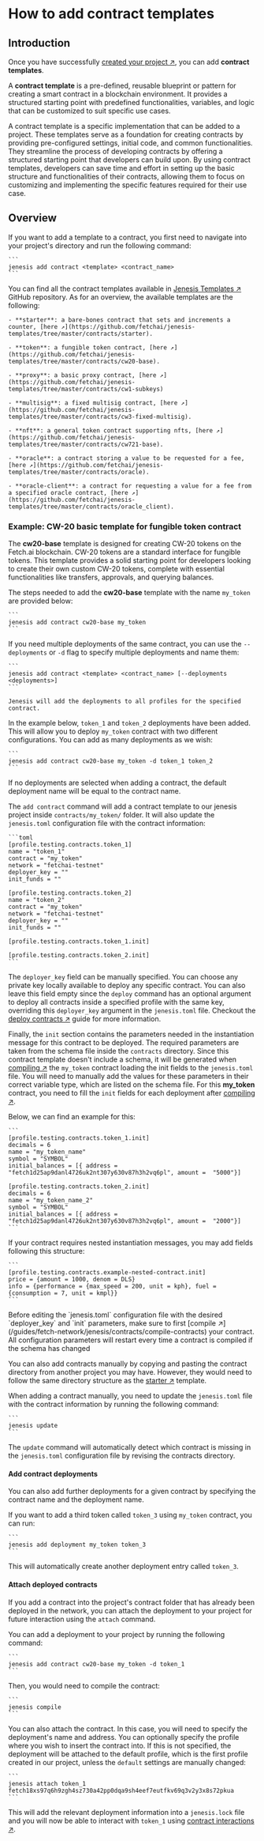 
# How to add contract templates

## Introduction

Once you have successfully [created your project ↗️](/guides/fetch-network/jenesis/getting-started#create-a-new-project), you can add **contract templates**.

A **contract template** is a pre-defined, reusable blueprint or pattern for creating a smart contract in a blockchain environment. It provides a structured starting point with predefined functionalities, variables, and logic that can be customized to suit specific use cases.

<Callout type="info" emoji="ℹ️">
  A contract template is a specific implementation that can be added to a project. These templates serve as a foundation for creating contracts by providing pre-configured settings, initial code, and common functionalities. They streamline the process of developing contracts by offering a structured starting point that developers can build upon. By using contract templates, developers can save time and effort in setting up the basic structure and functionalities of their contracts, allowing them to focus on customizing and implementing the specific features required for their use case.
</Callout>

## Overview

If you want to add a template to a contract, you first need to navigate into your project's directory and run the following command:

    ```
    jenesis add contract <template> <contract_name>
    ```

You can find all the contract templates available in [Jenesis Templates ↗️](https://github.com/fetchai/jenesis-templates) GitHub repository. As for an overview, the available templates are the following:

    - **starter**: a bare-bones contract that sets and increments a counter, [here ↗️](https://github.com/fetchai/jenesis-templates/tree/master/contracts/starter).

    - **token**: a fungible token contract, [here ↗️](https://github.com/fetchai/jenesis-templates/tree/master/contracts/cw20-base).

    - **proxy**: a basic proxy contract, [here ↗️](https://github.com/fetchai/jenesis-templates/tree/master/contracts/cw1-subkeys)

    - **multisig**: a fixed multisig contract, [here ↗️](https://github.com/fetchai/jenesis-templates/tree/master/contracts/cw3-fixed-multisig).

    - **nft**: a general token contract supporting nfts, [here ↗️](https://github.com/fetchai/jenesis-templates/tree/master/contracts/cw721-base).

    - **oracle**: a contract storing a value to be requested for a fee, [here ↗️](https://github.com/fetchai/jenesis-templates/tree/master/contracts/oracle).

    - **oracle-client**: a contract for requesting a value for a fee from a specified oracle contract, [here ↗️](https://github.com/fetchai/jenesis-templates/tree/master/contracts/oracle_client).

### Example: CW-20 basic template for fungible token contract

The **cw20-base** template is designed for creating CW-20 tokens on the Fetch.ai blockchain. CW-20 tokens are a standard interface for fungible tokens. This template provides a solid starting point for developers looking to create their own custom CW-20 tokens, complete with essential functionalities like transfers, approvals, and querying balances.

The steps needed to add the **cw20-base** template with the name `my_token` are provided below:

    ```
    jenesis add contract cw20-base my_token
    ```

If you need multiple deployments of the same contract, you can use the `--deployments` or `-d` flag to specify multiple deployments and name them:

    ```
    jenesis add contract <template> <contract_name> [--deployments <deployments>]
    ```

    Jenesis will add the deployments to all profiles for the specified contract.

In the example below, `token_1` and `token_2` deployments have been added. This will allow you to deploy `my_token` contract with two different configurations. You can add as many deployments as we wish:

    ```
    jenesis add contract cw20-base my_token -d token_1 token_2
    ```

If no deployments are selected when adding a contract, the default deployment name will be equal to the contract name.

The `add contract` command will add a contract template to our jenesis project inside `contracts/my_token/` folder. It will also update the `jenesis.toml` configuration file with the contract information:

    ```toml
    [profile.testing.contracts.token_1]
    name = "token_1"
    contract = "my_token"
    network = "fetchai-testnet"
    deployer_key = ""
    init_funds = ""

    [profile.testing.contracts.token_2]
    name = "token_2"
    contract = "my_token"
    network = "fetchai-testnet"
    deployer_key = ""
    init_funds = ""

    [profile.testing.contracts.token_1.init]

    [profile.testing.contracts.token_2.init]
    ```

The `deployer_key` field can be manually specified. You can choose any private key locally available to deploy any specific contract. You can also leave this field empty since the `deploy` command has an optional argument to deploy all contracts inside a specified profile with the same key, overriding this `deployer_key` argument in the `jenesis.toml` file. Checkout the [deploy contracts ↗️](/guides/fetch-network/jenesis/contracts/deploy-contracts) guide for more information.

Finally, the `init` section contains the parameters needed in the instantiation message for this contract to be deployed. The required parameters are taken from the schema file inside the `contracts` directory. Since this contract template doesn't include a schema, it will be generated when [compiling ↗️](/guides/fetch-network/jenesis/contracts/compile-contracts) the `my_token` contract loading the init fields to the `jenesis.toml` file. You will need to manually add the values for these parameters in their correct variable type, which are listed on the schema file. For this  **my_token** contract, you need to fill the `init` fields for each deployment after [compiling ↗️](/guides/fetch-network/jenesis/contracts/compile-contracts).

Below, we can find an example for this:

    ```
    [profile.testing.contracts.token_1.init]
    decimals = 6
    name = "my_token_name"
    symbol = "SYMBOL"
    initial_balances = [{ address = "fetch1d25ap9danl4726uk2nt307y630v87h3h2vq6pl", amount =  "5000"}]

    [profile.testing.contracts.token_2.init]
    decimals = 6
    name = "my_token_name_2"
    symbol = "SYMBOL"
    initial_balances = [{ address = "fetch1d25ap9danl4726uk2nt307y630v87h3h2vq6pl", amount =  "2000"}]
    ```

If your contract requires nested instantiation messages, you may add fields following this structure:

    ```
    [profile.testing.contracts.example-nested-contract.init]
    price = {amount = 1000, denom = DLS}
    info = {performance = {max_speed = 200, unit = kph}, fuel = {consumption = 7, unit = kmpl}}
    ```

<Callout type="warning" emoji="⚠️">
Before editing the `jenesis.toml` configuration file with the desired `deployer_key` and `init` parameters, make sure to first [compile ↗️](/guides/fetch-network/jenesis/contracts/compile-contracts) your contract. All configuration parameters will restart every time a contract is compiled if the schema has changed
</Callout>

You can also add contracts manually by copying and pasting the contract directory from another project you may have. However, they would need to follow the same directory structure as the [starter ↗️](https://github.com/fetchai/jenesis-templates/tree/master/contracts/starter) template.

When adding a contract manually, you need to update the `jenesis.toml` file with the contract information by running the following command:

    ```
    jenesis update
    ```

The `update` command will automatically detect which contract is missing in the `jenesis.toml` configuration file by revising the contracts directory.

#### Add contract deployments

You can also add further deployments for a given contract by specifying the contract name and the deployment name.

If you want to add a third token called `token_3` using `my_token` contract, you can run:

    ```
    jenesis add deployment my_token token_3
    ```

This will automatically create another deployment entry called `token_3`.

#### Attach deployed contracts

If you add a contract into the project's contract folder that has already been deployed in the network, you can attach the deployment to your project for future interaction using the `attach` command.

You can add a deployment to your project by running the following command:

    ```
    jenesis add contract cw20-base my_token -d token_1
    ```

Then, you would need to compile the contract:

    ```
    jenesis compile
    ```

You can also attach the contract. In this case, you will need to specify the deployment's name and address. You can optionally specify the profile where you wish to insert the contract into. If this is not specified, the deployment will be attached to the default profile, which is the first profile created in our project, unless the `default` settings are manually changed:

    ```
    jenesis attach token_1 fetch18xs97q6h9zgh4sz730a42pp0dqa9sh4eef7eutfkv69q3v2y3x8s72pkua
    ```

This will add the relevant deployment information into a `jenesis.lock` file and you will now be able to interact with `token_1` using [contract interactions ↗️](/guides/fetch-network/jenesis/contracts/contracts-interaction).
